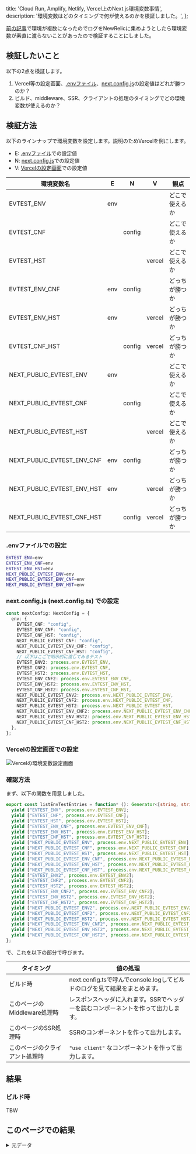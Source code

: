   title: 'Cloud Run, Amplify, Netlify, Vercel上のNext.js環境変数事情',
  description: '環境変数はどのタイミングで何が使えるのかを検証しました。',
};

[前の記事](./multi-cloud)で環境が複数になったのでログをNewRelicに集めようとしたら環境変数が素直に渡らないことがあったので検証することにしました。

## 検証したいこと

以下の2点を検証します。

1. Vercel等の設定画面、[.envファイル]、[next.config.js]の設定値はどれが勝つのか？
2. ビルド、middleware、SSR、クライアントの処理のタイミングでどの環境変数が使えるのか？

[.envファイル]: https://nextjs.org/docs/app/building-your-application/configuring/environment-variables
[next.config.js]: https://nextjs.org/docs/app/api-reference/next-config-js/env

## 検証方法

以下のラインナップで環境変数を設定します。説明のためVercelを例にします。

- E: [.envファイル]での設定値
- N: [next.config.js]での設定値
- V: [Vercelの設定画面]での設定値

[Vercelの設定画面]: https://vercel.com/docs/projects/environment-variables

|環境変数名|E|N|V|観点|
|---|:---:|:---:|:---:|---|
|EVTEST_ENV                |env|      |      |どこで使えるか|
|EVTEST_CNF                |   |config|      |どこで使えるか|
|EVTEST_HST                |   |      |vercel|どこで使えるか|
|EVTEST_ENV_CNF            |env|config|      |どっちが勝つか|
|EVTEST_ENV_HST            |env|      |vercel|どっちが勝つか|
|EVTEST_CNF_HST            |   |config|vercel|どっちが勝つか|
|NEXT_PUBLIC_EVTEST_ENV    |env|      |      |どこで使えるか|
|NEXT_PUBLIC_EVTEST_CNF    |   |config|      |どこで使えるか|
|NEXT_PUBLIC_EVTEST_HST    |   |      |vercel|どこで使えるか|
|NEXT_PUBLIC_EVTEST_ENV_CNF|env|config|      |どっちが勝つか|
|NEXT_PUBLIC_EVTEST_ENV_HST|env|      |vercel|どっちが勝つか|
|NEXT_PUBLIC_EVTEST_CNF_HST|   |config|vercel|どっちが勝つか|

### .envファイルでの設定

```sh
EVTEST_ENV=env
EVTEST_ENV_CNF=env
EVTEST_ENV_HST=env
NEXT_PUBLIC_EVTEST_ENV=env
NEXT_PUBLIC_EVTEST_ENV_CNF=env
NEXT_PUBLIC_EVTEST_ENV_HST=env
```

### next.config.js (next.config.ts) での設定

```ts
const nextConfig: NextConfig = {
  env: {
    EVTEST_CNF: "config",
    EVTEST_ENV_CNF: "config",
    EVTEST_CNF_HST: "config",
    NEXT_PUBLIC_EVTEST_CNF: "config",
    NEXT_PUBLIC_EVTEST_ENV_CNF: "config",
    NEXT_PUBLIC_EVTEST_CNF_HST: "config",
    // 以下はここで明示的に渡してみるテスト
    EVTEST_ENV2: process.env.EVTEST_ENV,
    EVTEST_CNF2: process.env.EVTEST_CNF,
    EVTEST_HST2: process.env.EVTEST_HST,
    EVTEST_ENV_CNF2: process.env.EVTEST_ENV_CNF,
    EVTEST_ENV_HST2: process.env.EVTEST_ENV_HST,
    EVTEST_CNF_HST2: process.env.EVTEST_CNF_HST,
    NEXT_PUBLIC_EVTEST_ENV2: process.env.NEXT_PUBLIC_EVTEST_ENV,
    NEXT_PUBLIC_EVTEST_CNF2: process.env.NEXT_PUBLIC_EVTEST_CNF,
    NEXT_PUBLIC_EVTEST_HST2: process.env.NEXT_PUBLIC_EVTEST_HST,
    NEXT_PUBLIC_EVTEST_ENV_CNF2: process.env.NEXT_PUBLIC_EVTEST_ENV_CNF,
    NEXT_PUBLIC_EVTEST_ENV_HST2: process.env.NEXT_PUBLIC_EVTEST_ENV_HST,
    NEXT_PUBLIC_EVTEST_CNF_HST2: process.env.NEXT_PUBLIC_EVTEST_CNF_HST,
  },
};
```

### Vercelの設定画面での設定

![Vercelの環境変数設定画面](./vercel01.webp)

### 確認方法

まず、以下の関数を用意しました。

```ts
export const listEnvTestEntries = function* (): Generator<[string, string | undefined]> {
  yield ["EVTEST_ENV", process.env.EVTEST_ENV];
  yield ["EVTEST_CNF", process.env.EVTEST_CNF];
  yield ["EVTEST_HST", process.env.EVTEST_HST];
  yield ["EVTEST_ENV_CNF", process.env.EVTEST_ENV_CNF];
  yield ["EVTEST_ENV_HST", process.env.EVTEST_ENV_HST];
  yield ["EVTEST_CNF_HST", process.env.EVTEST_CNF_HST];
  yield ["NEXT_PUBLIC_EVTEST_ENV", process.env.NEXT_PUBLIC_EVTEST_ENV];
  yield ["NEXT_PUBLIC_EVTEST_CNF", process.env.NEXT_PUBLIC_EVTEST_CNF];
  yield ["NEXT_PUBLIC_EVTEST_HST", process.env.NEXT_PUBLIC_EVTEST_HST];
  yield ["NEXT_PUBLIC_EVTEST_ENV_CNF", process.env.NEXT_PUBLIC_EVTEST_ENV_CNF];
  yield ["NEXT_PUBLIC_EVTEST_ENV_HST", process.env.NEXT_PUBLIC_EVTEST_ENV_HST];
  yield ["NEXT_PUBLIC_EVTEST_CNF_HST", process.env.NEXT_PUBLIC_EVTEST_CNF_HST];
  yield ["EVTEST_ENV2", process.env.EVTEST_ENV2];
  yield ["EVTEST_CNF2", process.env.EVTEST_CNF2];
  yield ["EVTEST_HST2", process.env.EVTEST_HST2];
  yield ["EVTEST_ENV_CNF2", process.env.EVTEST_ENV_CNF2];
  yield ["EVTEST_ENV_HST2", process.env.EVTEST_ENV_HST2];
  yield ["EVTEST_CNF_HST2", process.env.EVTEST_CNF_HST2];
  yield ["NEXT_PUBLIC_EVTEST_ENV2", process.env.NEXT_PUBLIC_EVTEST_ENV2];
  yield ["NEXT_PUBLIC_EVTEST_CNF2", process.env.NEXT_PUBLIC_EVTEST_CNF2];
  yield ["NEXT_PUBLIC_EVTEST_HST2", process.env.NEXT_PUBLIC_EVTEST_HST2];
  yield ["NEXT_PUBLIC_EVTEST_ENV_CNF2", process.env.NEXT_PUBLIC_EVTEST_ENV_CNF2];
  yield ["NEXT_PUBLIC_EVTEST_ENV_HST2", process.env.NEXT_PUBLIC_EVTEST_ENV_HST2];
  yield ["NEXT_PUBLIC_EVTEST_CNF_HST2", process.env.NEXT_PUBLIC_EVTEST_CNF_HST2];
};
```

で、これを以下の部分で呼びます。

|タイミング|値の処理|
|---|---|
|ビルド時|next.config.tsで呼んでconsole.logしてビルドのログを見て結果をまとめます。|
|このページのMiddleware処理時|レスポンスヘッダに入れます。SSRでヘッダーを読むコンポーネントを作って出力します。|
|このページのSSR処理時|SSRのコンポーネントを作って出力します。|
|このページのクライアント処理時|`"use client"` なコンポーネントを作って出力します。|

## 結果

### ビルド時

TBW

## このページでの結果

<EnvTestTable id="envtest-result"/>

<details>
<summary>元データ</summary>

### Middleware

<EnvTestMiddleware/>

### SSR

<EnvTestSsr/>

### Client

<EnvTestClient/>
</details>

